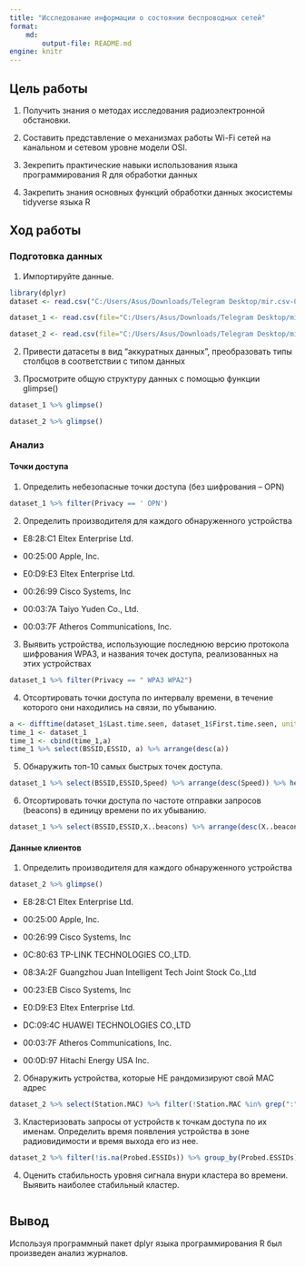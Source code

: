```yaml
---
title: "Исследование информации о состоянии беспроводных сетей"
format: 
    md:
        output-file: README.md
engine: knitr
---
```


## Цель работы

1. Получить знания о методах исследования радиоэлектронной обстановки.

2. Составить представление о механизмах работы Wi-Fi сетей на канальном и
сетевом уровне модели OSI.

3. Зекрепить практические навыки использования языка программирования R для
обработки данных

4. Закрепить знания основных функций обработки данных экосистемы tidyverse
языка R

## Ход работы

### Подготовка данных

1. Импортируйте данные.

```r
library(dplyr)
dataset <- read.csv("C:/Users/Asus/Downloads/Telegram Desktop/mir.csv-01/mir.csv-01.csv")
```

```r
dataset_1 <- read.csv(file="C:/Users/Asus/Downloads/Telegram Desktop/mir.csv-01/mir.csv-01.csv",nrows=167)
```

```r
dataset_2 <- read.csv(file="C:/Users/Asus/Downloads/Telegram Desktop/mir.csv-01/mir.csv-01.csv",skip=169)
```

2. Привести датасеты в вид “аккуратных данных”, преобразовать типы столбцов в соответствии с типом данных

3. Просмотрите общую структуру данных с помощью функции glimpse()

```r
dataset_1 %>% glimpse()
```

```r
dataset_2 %>% glimpse()
```

### Анализ

#### Точки доступа

1. Определить небезопасные точки доступа (без шифрования – OPN)

```r
dataset_1 %>% filter(Privacy == ' OPN')
```

2. Определить производителя для каждого обнаруженного устройства

- E8:28:C1 Eltex Enterprise Ltd.

- 00:25:00 Apple, Inc.

- E0:D9:E3 Eltex Enterprise Ltd.

- 00:26:99 Cisco Systems, Inc

- 00:03:7A Taiyo Yuden Co., Ltd.

- 00:03:7F Atheros Communications, Inc.

3. Выявить устройства, использующие последнюю версию протокола шифрования
WPA3, и названия точек доступа, реализованных на этих устройствах

```r
dataset_1 %>% filter(Privacy == " WPA3 WPA2")
```

4. Отсортировать точки доступа по интервалу времени, в течение которого они
находились на связи, по убыванию.

```r
a <- difftime(dataset_1$Last.time.seen, dataset_1$First.time.seen, units = "secs")
time_1 <- dataset_1
time_1 <- cbind(time_1,a)
time_1 %>% select(BSSID,ESSID, a) %>% arrange(desc(a))
```

5. Обнаружить топ-10 самых быстрых точек доступа.

```r
dataset_1 %>% select(BSSID,ESSID,Speed) %>% arrange(desc(Speed)) %>% head(10)
```

6. Отсортировать точки доступа по частоте отправки запросов (beacons) в единицу времени по их убыванию.

```r
dataset_1 %>% select(BSSID,ESSID,X..beacons) %>% arrange(desc(X..beacons))
```

#### Данные клиентов

1. Определить производителя для каждого обнаруженного устройства

```r
dataset_2 %>% glimpse()
```

- E8:28:C1 Eltex Enterprise Ltd.

- 00:25:00 Apple, Inc.

- 00:26:99 Cisco Systems, Inc

- 0C:80:63 TP-LINK TECHNOLOGIES CO.,LTD.

- 08:3A:2F Guangzhou Juan Intelligent Tech Joint Stock Co.,Ltd

- 00:23:EB Cisco Systems, Inc

- E0:D9:E3 Eltex Enterprise Ltd.

- DC:09:4C HUAWEI TECHNOLOGIES CO.,LTD

- 00:03:7F Atheros Communications, Inc.

- 00:0D:97 Hitachi Energy USA Inc.

2. Обнаружить устройства, которые НЕ рандомизируют свой MAC адрес

```r
dataset_2 %>% select(Station.MAC) %>% filter(!Station.MAC %in% grep(":",dataset_2$Station.MAC, value = TRUE))
```

3. Кластеризовать запросы от устройств к точкам доступа по их именам. Определить время появления устройства в зоне радиовидимости и время выхода его из нее.

```r
dataset_2 %>% filter(!is.na(Probed.ESSIDs)) %>% group_by(Probed.ESSIDs) %>%  summarise("first" = min(First.time.seen), "last" = max(Last.time.seen),)
```

4. Оценить стабильность уровня сигнала внури кластера во времени. Выявить наиболее стабильный кластер.

```r

```

## Вывод

Используя программный пакет dplyr языка
программирования R был произведен анализ журналов.